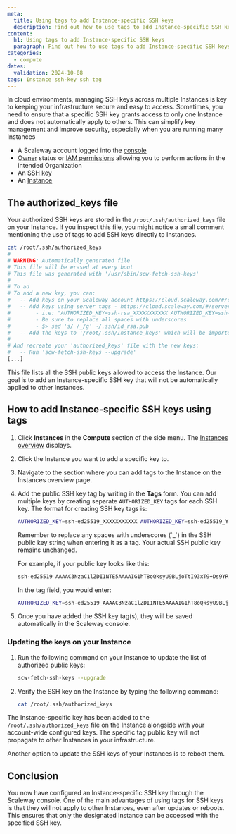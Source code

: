```yaml
---
meta:
  title: Using tags to add Instance-specific SSH keys
  description: Find out how to use tags to add Instance-specific SSH keys on Scaleway.
content:
  h1: Using tags to add Instance-specific SSH keys
  paragraph: Find out how to use tags to add Instance-specific SSH keys on Scaleway.
categories:
  - compute
dates:
  validation: 2024-10-08
tags: Instance ssh-key ssh tag
---
```


In cloud environments, managing SSH keys across multiple Instances is key to keeping your infrastructure secure and easy to access.
Sometimes, you need to ensure that a specific SSH key grants access to only one Instance and does not automatically apply to others.
This can simplify key management and improve security, especially when you are running many Instances


<Macro id="requirements" />

- A Scaleway account logged into the [console](https://console.scaleway.com)
- [Owner](/identity-and-access-management/iam/concepts/#owner) status or [IAM permissions](/identity-and-access-management/iam/concepts/#permission) allowing you to perform actions in the intended Organization
- An [SSH key](/identity-and-access-management/organizations-and-projects/how-to/create-ssh-key/)
- An [Instance](/compute/Instances/how-to/create-an-Instance/)

## The authorized_keys file

Your authorized SSH keys are stored in the `/root/.ssh/authorized_keys` file on your Instance.
If you inspect this file, you might notice a small comment mentioning the use of tags to add SSH keys directly to Instances.

```bash
cat /root/.ssh/authorized_keys
#
# WARNING: Automatically generated file
# This file will be erased at every boot
# This file was generated with '/usr/sbin/scw-fetch-ssh-keys'
#
# To ad
# To add a new key, you can:
#   -- Add keys on your Scaleway account https://cloud.scaleway.com/#/credentials
#   -- Add keys using server tags - https://cloud.scaleway.com/#/servers/<INSTANCE_ID>
#        - i.e: "AUTHORIZED_KEY=ssh-rsa_XXXXXXXXXXX AUTHORIZED_KEY=ssh-rsa_YYYYYYYYYYYYYYY"
#        - Be sure to replace all spaces with underscores
#        - $> sed 's/ /_/g' ~/.ssh/id_rsa.pub
#   -- Add the keys to '/root/.ssh/Instance_keys' which will be imported
#
# And recreate your 'authorized_keys' file with the new keys:
#   -- Run 'scw-fetch-ssh-keys --upgrade'
[...]
```

This file lists all the SSH public keys allowed to access the Instance. Our goal is to add an Instance-specific SSH key that will not be automatically applied to other Instances.


## How to add Instance-specific SSH keys using tags

1. Click **Instances** in the **Compute** section of the side menu. The [Instances overview](https://console.scaleway.com/Instance/servers) displays.
2. Click the Instance you want to add a specific key to.
3. Navigate to the section where you can add tags to the Instance on the Instances overview page.
4. Add the public SSH key tag by writing in the **Tags** form. You can add multiple keys by creating separate `AUTHORIZED_KEY` tags for each SSH key.
   The format for creating SSH key tags is:
   ```bash
   AUTHORIZED_KEY=ssh-ed25519_XXXXXXXXXXX AUTHORIZED_KEY=ssh-ed25519_YYYYYYYYYYYYYYY
   ```
   <Message type="important">
   Remember to replace any spaces with underscores (`_`) in the SSH public key string when entering it as a tag. Your actual SSH public key remains unchanged.

   For example, if your public key looks like this:
   ```bash
   ssh-ed25519 AAAAC3NzaC1lZDI1NTE5AAAAIG1hT8oQksyU9BLjoTtI93xT9+Ds9YRHTUZXq99c2EC3
   ```
   In the tag field, you would enter:

   ```bash
   AUTHORIZED_KEY=ssh-ed25519_AAAAC3NzaC1lZDI1NTE5AAAAIG1hT8oQksyU9BLjoTtI93xT9+Ds9YRHTUZXq99c2EC3
   ```
   </Message>

4. Once you have added the SSH key tag(s), they will be saved automatically in the Scaleway console.

### Updating the keys on your Instance

1. Run the following command on your Instance to update the list of authorized public keys:

    ```bash
    scw-fetch-ssh-keys --upgrade
    ```
2. Verify the SSH key on the Instance by typing the following command:

    ```bash
    cat /root/.ssh/authorized_keys
    ```

The Instance-specific key has been added to the `/root/.ssh/authorized_keys` file on the Instance alongside with your account-wide configured keys.
The specific tag public key will not propagate to other Instances in your infrastructure.

<Message type="tip">
    Another option to update the SSH keys of your Instances is to reboot them.
</Message>

## Conclusion

You now have configured an Instance-specific SSH key through the Scaleway console.
One of the main advantages of using tags for SSH keys is that they will not apply to other Instances, even after updates or reboots.
This ensures that only the designated Instance can be accessed with the specified SSH key.